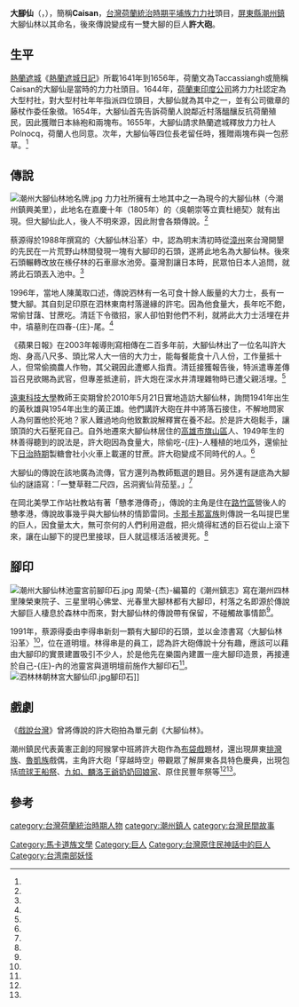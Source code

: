 {{Infobox Hokkien name
| title      = 大腳仙
| hanji      = 大跤仙
| poj        = Tōa-kha-sian
| sinbhundzi = 
| hanlo      = 
| tl         = Tuā-kha-sian
| bp         = 
| hongim     = 
| hokkienipa = 
| lm         = 
| image      = 
| image_size = 
| caption    = 
}}
'''大腳仙'''（{{lang-nl|Taccassiangh}}，{{bd|？||？|}}），簡稱'''Caisan'''，[[台灣荷蘭統治時期|台灣荷蘭統治時期]][[平埔族|平埔族]][[力力社|力力社]]頭目，[[屏東縣|屏東縣]][[潮州鎮|潮州鎮]]大腳仙林以其命名，後來傳說變成有一雙大腳的巨人'''許大砲'''。

==生平==
[[熱蘭遮城|熱蘭遮城]]《[[熱蘭遮城日記|熱蘭遮城日記]]》所載1641年到1656年，荷蘭文為Taccassiangh或簡稱Caisan的大腳仙是當時的力力社頭目。1644年，[[荷蘭東印度公司|荷蘭東印度公司]]將力力社認定為大型村社，對大型村社年年指派四位頭目，大腳仙就為其中之一，並有公司徽章的藤杖作委任象徵。1654年，大腳仙首先告訴荷蘭人說鄰近村落醞釀反抗荷蘭殖民，因此獲贈日本絲袍和兩塊布。1655年，大腳仙請求熱蘭遮城釋放力力社人Polnocq，荷蘭人也同意。次年，大腳仙等四位長老留任時，獲贈兩塊布與一包菸草。<ref name="劉澤民"/>

==傳說==
[[File:潮州大腳仙林地名牌.jpg|thumb]]
力力社所擁有土地其中之一為現今的大腳仙林（今潮州鎮興美里），此地名在嘉慶十年（1805年）的〈吳朝崇等立賣杜絕契〉就有出現。但大腳仙此人，後人不明來源，因此附會各類傳說。<ref name="劉澤民"/>

蔡源得於1988年撰寫的〈大腳仙林沿革〉中，認為明末清初時從[[漳州|漳州]]來台灣開墾的先民在一片荒野山林間發現一塊有大腳印的石頭，遂將此地名為大腳仙林。後來石頭輾轉改放在檨仔林的石車廍水池旁。臺灣割讓日本時，民眾怕日本人追問，就將此石頭丟入池中。<ref name="劉澤民"/>

1996年，當地人陳萬取口述，傳說泗林有一名可食十餘人飯量的大力士，長有一雙大腳。其自刻足印原在泗林東南村落邊緣的許宅。因為他食量大，長年吃不飽，常偷甘藷、甘蔗吃。清廷下令徵招，家人卻怕對他們不利，就將此大力士活埋在井中，墳墓則在四春-{庄}-尾。<ref name="劉澤民"/>

《蘋果日報》在2003年報導則寫相傳在二百多年前，大腳仙林出了一位名叫許大炮、身高八尺多、頭比常人大一倍的大力士，能每餐能食十八人份，工作量抵十人，但常偷摘農人作物，其父親因此遭鄉人指責。清廷接獲報告後，特派遣專差傳旨召見欲賜為武官，但專差抵達前，許大炮在深水井清理雜物時已遭父親活埋。<ref name="林燕明"/>

[[遠東科技大學|遠東科技大學]]教師王奕期曾於2010年5月21日實地造訪大腳仙林，詢問1941年出生的黃秋雄與1954年出生的黃正雄。他們講許大砲在井中將落石接住，不解地問家人為何置他於死地？家人難過地向他致歉說解釋實在養不起。於是許大砲鬆手，讓頭頂的大石壓死自己。自外地遷來大腳仙林居住的[[高雄市|高雄市]][[旗山區|旗山區]]人、1949年生的林善得聽到的說法是，許大砲因為食量大，除偷吃-{庄}-人種植的地瓜外，還偷扯下[[臺灣日治時期|日治時期]]製糖會社小火車上載運的甘蔗。許大砲變成不同時代的人。<ref name="王奕期"/>

大腳仙的傳說在該地廣為流傳，官方還列為教師甄選的題目。另外還有謎底為大腳仙的謎語寫：「一雙草鞋二尺四，呂洞賓仙背茄荎。」<ref name="劉澤民"/>

在岡北美學工作站社教站有著「戇孝港傳奇」，傳說的主角是住在[[路竹區|路竹區]]營後人的戇孝港，傳說故事幾乎與大腳仙林的情節雷同。[[卡那卡那富族|卡那卡那富族]]則傳說一名叫提巴里的巨人，因食量太大，無可奈何的人們利用遊戲，把火燒得紅透的巨石從山上滾下來，讓在山腳下的提巴里接球，巨人就這樣活活被燙死。<ref name="王奕期"/>

==腳印==
[[File:潮州大腳仙林池靈宮前腳印石.jpg|thumb]]
周榮-{杰}-編纂的《潮州鎮志》寫在潮州四林里陳榮東院子、三星里明心佛堂、光春里大腳林都有大腳印，村落之名即源於傳說大腳巨人棲息於森林中而來，對大腳仙林的傳說帶有保留，不碰觸故事情節<ref name="劉澤民"/>。

1991年，蔡源得委由李得串新刻一顆有大腳印的石頭，並以金漆書寫〈大腳仙林沿革〉<ref name="劉澤民"/>，位在道明壇。林得串是{{link-en|8大森林樂園|Bada Forest Paradise}}的員工，認為許大砲傳說十分有趣，應該可以藉由大腳印的實景建置吸引不少人，於是他先在樂園內建置一座大腳印造景，再接連於自己-{庄}-內的池靈宮與道明壇前施作大腳印石<ref name="王奕期"/>。
[[File:泗林林朝林宮大腳仙印.jpg|thumb]]腳印石]]
==戲劇==
《[[戲說台灣|戲說台灣]]》曾將傳說的許大砲拍為單元劇《大腳仙林》。

潮州鎮民代表黃憲正創的阿猴掌中班將許大砲作為[[布袋戲|布袋戲]]題材，還出現屏東[[排灣族|排灣族]]、[[魯凱族|魯凱族]]戲偶，主角許大砲「穿越時空」帶觀眾了解屏東各具特色慶典，出現包括[[小琉球三隆宮#迎王|琉球王船祭]]、[[九如三山國王廟#祭祀|九如、麟洛王爺奶奶回娘家]]、原住民豐年祭等<ref name="潘建志"/><ref name="邱芷柔"/>。

==參考==
{{portal box|人物|台灣}}
{{reflist|1|refs=

<ref name="劉澤民">{{cite journal |author=劉澤民|title=屏東潮州「大腳仙林」地名考--傳說與文獻的對話|journal=《臺灣文獻別冊》|volume=|issue=第27冊|date=2008-12|publisher=國史館臺灣文獻館|language=zh-tw|isbn=}}</ref>

<ref name="王奕期">{{cite journal|author=王奕期、張寶貴|title=三則怪孩子傳說的田野觀察|journal=《遠東通識學報》|volume=第4卷|issue=第2期|date=2010-07|accessdate=2018-08-27|publisher=遠東科技大學|url=http://www.feu.edu.tw/edu/gec/GE_WEB/bulletin/V4N2_All.pdf|language=zh-tw|isbn=|archive-date=2018-08-27|archive-url=https://web.archive.org/web/20180827142302/http://www.feu.edu.tw/edu/gec/GE_WEB/bulletin/V4N2_All.pdf|dead-url=no}}</ref>

<ref name="邱芷柔">{{Cite news|url=http://news.ltn.com.tw/news/supplement/paper/770619|title=阿猴掌中班潮州開展|language=zh-tw|publisher=《自由時報》|author=邱芷柔|date=2014-04-14|accessdate=2016-09-10|archive-date=2018-11-27|archive-url=https://web.archive.org/web/20181127113540/http://news.ltn.com.tw/news/supplement/paper/770619|dead-url=no}}</ref>

<ref name="潘建志">{{Cite news|url=http://www.chinatimes.com/newspapers/20140411000598-260107|title=偶戲搭穿越劇 原民也入戲|language=zh-tw|publisher=《中國時報》|author=潘建志|date=2014-04-11|accessdate=2016-09-10|archive-date=2016-10-19|archive-url=https://web.archive.org/web/20161019210534/http://www.chinatimes.com/newspapers/20140411000598-260107|dead-url=no}}</ref>

<ref name="林燕明">{{Cite news|url=http://www.appledaily.com.tw/appledaily/article/headline/20030711/179785/|title=巨人腳印潮州現蹤|language=zh-tw|publisher=《蘋果日報》|author=林燕明|date=2003-07-11|accessdate=2016-09-10|archive-date=2017-06-02|archive-url=https://web.archive.org/web/20170602014330/http://www.appledaily.com.tw/appledaily/article/headline/20030711/179785|dead-url=no}}</ref>

}}

[[category:台灣荷蘭統治時期人物|category:台灣荷蘭統治時期人物]]
[[category:潮州鎮人|category:潮州鎮人]]
[[Category:馬卡道族文學|Category:馬卡道族文學]]
[[category:台灣民間故事|category:台灣民間故事]]
[[Category:巨人|Category:巨人]]
[[Category:台灣原住民神話中的巨人|Category:台灣原住民神話中的巨人]]
[[Category:台湾南部妖怪|Category:台湾南部妖怪]]
